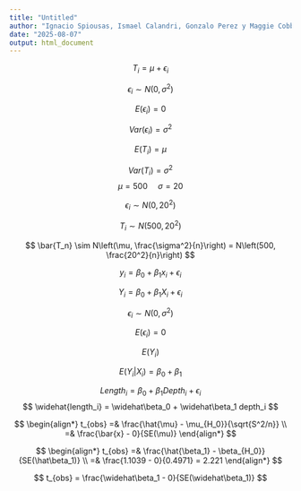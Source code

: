 ```yaml
---
title: "Untitled"
author: "Ignacio Spiousas, Ismael Calandri, Gonzalo Perez y Maggie Cobb"
date: "2025-08-07"
output: html_document
---
```


<!-- <body style="background-color:#EEEEEE;"> -->


$$
T_i = \mu + \epsilon_i
$$

$$
\epsilon_i \sim N(0, \sigma^2)
$$

$$
E(\epsilon_i) = 0
$$

$$
Var(\epsilon_i) = \sigma^2
$$

$$
E(T_i) = \mu
$$

$$
Var(T_i) = \sigma^2
$$
$$
\mu = 500 \,\,\,\,\,\,\,\, \sigma = 20
$$

$$
\epsilon_i \sim N(0, 20^2)
$$

$$
T_i \sim N(500, 20^2)
$$

$$
\bar{T_n} \sim N\left(\mu, \frac{\sigma^2}{n}\right) = N\left(500, \frac{20^2}{n}\right)
$$

$$
y_i = \beta_0 + \beta_1 x_i + \epsilon_i
$$

$$
Y_i = \beta_0 + \beta_1 X_i + \epsilon_i
$$

$$
\epsilon_i \sim N(0, \sigma^2)
$$

$$
E(\epsilon_i) = 0
$$

$$
E(Y_i)
$$

$$
E(Y_i|X_i) = \beta_0 + \beta_1 
$$

$$
Length_i = \beta_0 + \beta_1 Depth_i + \epsilon_i
$$
$$
\widehat{length_i} = \widehat\beta_0 + \widehat\beta_1 depth_i
$$

$$
\begin{align*}
t_{obs} =& \frac{\hat{\mu} - \mu_{H_0}}{\sqrt{S^2/n}} \\
=& \frac{\bar{x} - 0}{SE(\mu)} 
\end{align*}
$$

$$
\begin{align*}
t_{obs} =& \frac{\hat{\beta_1} - \beta_{H_0}}{SE(\hat\beta_1)} \\
=& \frac{1.1039 - 0}{0.4971} = 2.221 
\end{align*}
$$

$$
t_{obs} = \frac{\widehat\beta_1 - 0}{SE(\widehat\beta_1)}
$$